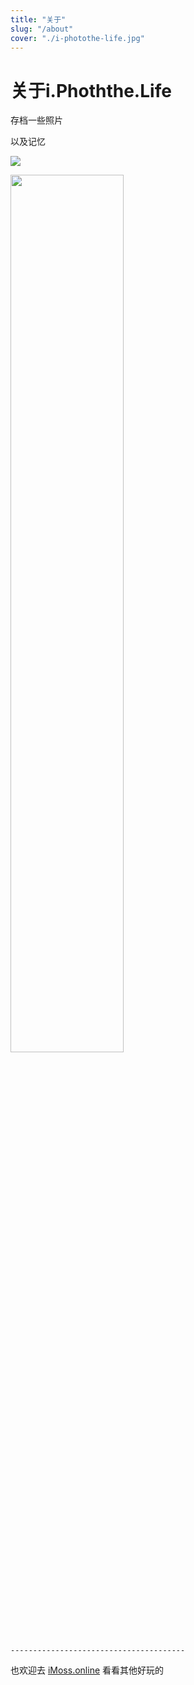 ```yaml
---
title: "关于"
slug: "/about"
cover: "./i-photothe-life.jpg"
---
```


# 关于i.Phoththe.Life

存档一些照片

以及记忆


![](https://photo.bolebook.com/i-photothe-life.jpg)

<img src="https://photo.bolebook.com/i-photothe-life.jpg" width=60% />


    ---------------------------------------


也欢迎去 [iMoss.online](https://imoss.online "iMoss.online") 看看其他好玩的


